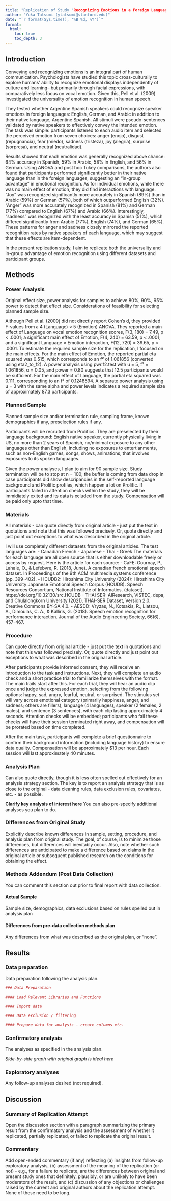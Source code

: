 ```yaml
---
title: "Replication of Study "Recognizing Emotions in a Foreign Language" by Marc D. Pell, Laura Monetta, Silke Paulmann, Sonja A. Kotz (2009, Journal of Nonverbal Behaviors)"
author: "Yuka Tatsumi (ytatsumi@stanford.edu)"
date: "`r format(Sys.time(), '%B %d, %Y')`"
format:
  html:
    toc: true
    toc_depth: 3
---
```


<!-- Replication reports should all use this template to standardize reporting across projects.  These reports will be public supplementary materials that accompany the summary report(s) of the aggregate results. -->

## Introduction

Conveying and recognizing emotions is an integral part of human communication.
Psychologists have studied this topic cross-culturally to explore humans' ability to recognize emotional displays independently of culture
and learning-- but primarily through facial expressions, with comparatively less focus on vocal emotion. 
Given this, Pell et al. (2009) investigated the universality of emotion recognition in human speech.

They tested whether Argentine Spanish speakers could recognize speaker emotions in foreign languages: English, German, and Arabic 
in addition to their native language, Argentine Spanish. All stimuli were pseudo-sentences validated by native speakers to 
effectively convey the intended emotion. The task was simple: participants listened to each audio item and selected the perceived emotion
from seven choices: anger (enojo), disgust (repugnancia), fear (miedo), sadness (tristeza), joy (alegría), surprise (sorpresa), and neutral (neutralidad).

Results showed that each emotion was generally recognized above chance: 64% accuracy in Spanish, 59% in Arabic, 58% in English, and 56% in German.
Using ANOVA and post hoc Tukey comparisons, the authors also found that participants performed significantly better in their native language
than in the foreign languages, suggesting an "in-group advantage" in emotional recognition. 
As for individual emotions, while there was no main effect of emotion, they did find interactions with language.
“Joy” was recognized significantly more accurately in Spanish (89%) than in Arabic (59%) or German (57%), both of which outperformed English (32%).
“Anger” was more accurately recognized in Spanish (81%) and German (77%) compared to English (67%) and Arabic (66%).
Interestingly, “sadness” was recognized with the least accuracy in Spanish (51%), which differed significantly from
Arabic (77%), English (74%), and German (65%). These patterns for anger and sadness closely mirrored the reported recognition rates
by native speakers of each language, which may suggest that these effects are item-dependent.

In the present replication study, I aim to replicate both the universality and in-group advantage of emotion recognition
using different datasets and participant groups.

## Methods

### Power Analysis

<instructions>
Original effect size, 
power analysis for samples to achieve 80%, 90%, 95% power to detect that effect size.
Considerations of feasibility for selecting planned sample size.

Although Pell et al. (2009) did not directly report Cohen’s d, they provided F-values from a 4 (Language) × 5 (Emotion) ANOVA.
They reported a main effect of Language on vocal emotion recognition scores, F(3, 180) = 7.49, p < .0001;
a significant main effect of Emotion, F(4, 240) = 63.59, p < .0001; and a significant Language × Emotion interaction,
F(12, 720) = 39.65, p < .0001. To estimate the required sample size for the replication, I focused on the main effects.
For the main effect of Emotion, the reported partial eta squared was 0.515, which corresponds to an f² of 1.061856 (converted using eta2_to_f2).
A power analysis using pwr.f2.test with u = 5, f² = 1.061856, α = 0.05, and power = 0.80 suggests that 12.5 participants would be sufficient.
For the main effect of Language, the partial eta squared was 0.111, corresponding to an f² of 0.1248594. A separate power analysis using u = 3
with the same alpha and power levels indicates a required sample size of approximately 87.3 participants.

### Planned Sample

<instructions>
Planned sample size and/or termination rule, sampling frame, known demographics if any, preselection rules if any.

Participants will be recruited from Prolifics.
They are preselected by their language background: English native speaker, currently physically living in US, no more than 2 years of Spanish, no/minimal exposure to any other languages other than English, including no exposures to entertianments, such as non-English games, songs, shows, animations, that involves exposures to its spoken languages.

Given the power analyses, I plan to aim for 90 sample size. 
Study termination will be to stop at n = 100; the buffer is coming from data drop in case participants did show descripancies in the self-reported language background and Prolific profiles, which happen a lot on Prolific.
If participants failed in attention checks within the study, they will be immidiately exited and its data is xcluded from the study. Compensation will be paid only upto that time.



### Materials

<instructions>
All materials - can quote directly from original article - just put the text in quotations and note that this was followed precisely.  Or, quote directly and just point out exceptions to what was described in the original article.

I will use completely different datasets from the original articles.
The test languages are:
- Canadian French
- Japanese
- Thai 
- Greek
The materials for each language are all open source that is either downloadable freely or access by request.
Here is the article for each source:
- CaFE: Gournay, P., Lahaie, O., & Lefebvre, R. (2018, June). A canadian french emotional speech dataset. In Proceedings of the 9th ACM multimedia systems conference (pp. 399-402).
- HCUDB2: Hiroshima City University (2024): Hiroshima City University Japanese Emotional Speech Corpus (HCUDB). Speech Resources Consortium, National Institute of Informatics. (dataset). https://doi.org/10.32130/src.HCUDB
- THAI SER: AIResearch, VISTEC, depa, and Chulalongkorn University (2021). THAI-SER Dataset, Version 2.0. Creative Commons BY-SA 4.0.
- AESDD: Vryzas, N., Kotsakis, R., Liatsou, A., Dimoulas, C. A., & Kalliris, G. (2018). Speech emotion recognition for performance interaction. Journal of the Audio Engineering Society, 66(6), 457-467.


### Procedure	

<instructions>
Can quote directly from original article - just put the text in quotations and note that this was followed precisely.  Or, quote directly and just point out exceptions to what was described in the original article.

After participants provide informed consent, they will receive an introduction to the task and instructions. 
Next, they will complete an audio check and a short practice trial to familiarize themselves with the format.
The main trails start after this. For each trial, they will hear an audio clip once and judge the expressed emotion, 
selecting from the following options: happy, sad, angry, fearful, neutral, or surprised. The stimulus set will vary across emotional category
(primarily happiness, anger, and sadness; others are fillers), language (4 languages), speaker (2 females, 2 males), and sentence (3 sentences),
with each clip lasting approximately 4 seconds. Attention checks will be embedded; participants who fail these checks will have their session
terminated right away, and compensation will be prorated based on time completed. 

After the main task, participants will complete a brief questionnaire to confirm their background information (including language history) to ensure data quality. 
Compensation will be approximately $13 per hour. Each session will last approximately 40 minutes. 



### Analysis Plan

Can also quote directly, though it is less often spelled out effectively for an analysis strategy section. 
 The key is to report an analysis strategy that is as close to the original - data cleaning rules, data exclusion rules, covariates, etc. - as possible.  

**Clarify key analysis of interest here**  You can also pre-specify additional analyses you plan to do.



### Differences from Original Study

Explicitly describe known differences in sample, setting, procedure, and analysis plan from original study.  The goal, of course, is to minimize those differences, but differences will inevitably occur.  Also, note whether such differences are anticipated to make a difference based on claims in the original article or subsequent published research on the conditions for obtaining the effect.






### Methods Addendum (Post Data Collection)

You can comment this section out prior to final report with data collection.


#### Actual Sample
  Sample size, demographics, data exclusions based on rules spelled out in analysis plan



#### Differences from pre-data collection methods plan
  Any differences from what was described as the original plan, or “none”.


## Results


### Data preparation

Data preparation following the analysis plan.
	
```r
### Data Preparation

#### Load Relevant Libraries and Functions

#### Import data

#### Data exclusion / filtering

#### Prepare data for analysis - create columns etc.
```

### Confirmatory analysis

The analyses as specified in the analysis plan.  

*Side-by-side graph with original graph is ideal here*

### Exploratory analyses

Any follow-up analyses desired (not required).  

## Discussion

### Summary of Replication Attempt

Open the discussion section with a paragraph summarizing the primary result from the confirmatory analysis and the assessment of whether it replicated, partially replicated, or failed to replicate the original result.  

### Commentary

Add open-ended commentary (if any) reflecting (a) insights from follow-up exploratory analysis, (b) assessment of the meaning of the replication (or not) - e.g., for a failure to replicate, are the differences between original and present study ones that definitely, plausibly, or are unlikely to have been moderators of the result, and (c) discussion of any objections or challenges raised by the current and original authors about the replication attempt.  None of these need to be long.
